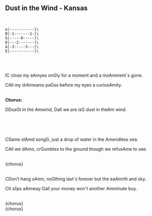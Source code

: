 ## Dust in the Wind - Kansas
\
```
e|-----------|\
B|-1-------1-|\
G|-----0-----|\
D|---2-------|\
A|-3-----3---|\
E|-----------|\
```
\
\
<p class='song show-chords'>I<span class='chord'>C</span> close my e<span class='chord'>Am</span>yes on<span class='chord'>G</span>ly for a moment and a mo<span class='chord'>Am</span>ment´s gone.</p>
<p class='song show-chords'><span class='chord'>C</span>All my dr<span class='chord'>Am</span>eams pa<span class='chord'>G</span>ss before my eyes a curios<span class='chord'>Am</span>ity.</p>
\
**Chorus:**\
<p class='song show-chords'><span class='chord'>D</span>Dus<span class='chord'>G</span>t in the <span class='chord'>Am</span>wind, <span class='chord'>D</span>all we are is<span class='chord'>G</span> dust in the<span class='chord'>Am</span> wind.</p>
\
\
\
<p class='song show-chords'><span class='chord'>C</span>Same ol<span class='chord'>Am</span>d song<span class='chord'>G</span>, just a drop of water in the <span class='chord'>Am</span>endless sea.</p>
<p class='song show-chords'><span class='chord'>C</span>All we d<span class='chord'>Am</span>o, cr<span class='chord'>G</span>umbles to the ground though we refus<span class='chord'>Am</span>e to see.</p>
\
{chorus}\
\
<p class='song show-chords'><span class='chord'>C</span>Don't hang o<span class='chord'>Am</span>n, no<span class='chord'>G</span>thing last´s forever but the ea<span class='chord'>Am</span>rth and sky.</p>
<p class='song show-chords'><span class='chord'>C</span>It slips a<span class='chord'>Am</span>way <span class='chord'>G</span>all your money won´t another <span class='chord'>Am</span>minute buy.</p>
\
{chorus}\
{chorus}\
\
\
